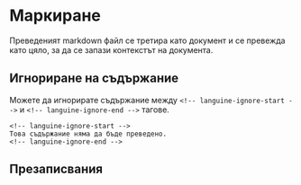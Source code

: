 # Маркиране

Преведеният markdown файл се третира като документ и се превежда като цяло, за да се запази контекстът на документа.

## Игнориране на съдържание

Можете да игнорирате съдържание между `<!-- languine-ignore-start -->` и `<!-- languine-ignore-end -->` тагове.

```mdx
<!-- languine-ignore-start -->
Това съдържание няма да бъде преведено.
<!-- languine-ignore-end -->
``` 

## Презаписвания